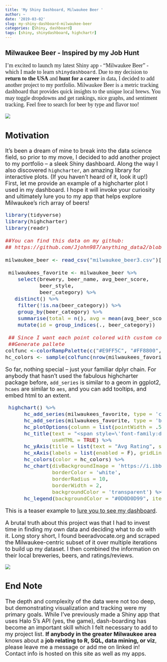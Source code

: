 ```yaml
---
title: 'My Shiny Dashboard, Milwaukee Beer '
author: ~
date: '2019-03-02'
slug: my-shiny-dashboard-milwaukee-beer
categories: [Shiny, dashboard]
tags: [shiny, shinydashboard, highchartr]
---
```

## Milwaukee Beer - Inspired by my Job Hunt ##
<font size = 4> <font face = bold>
I'm excited to launch my latest Shiny app - "Milwaukee Beer" - which I made to learn `shinydashboard`. Due to my decision to **return to the USA** and **hunt for a career** in data, I decided to add another project to my portfolio. Milwaukee Beer is a metric tracking dashboard that provides quick insights to the unique local brews. You may toggle dropdowns and get rankings, nice graphs, and sentiment tracking. Feel free to search for beer by type and flavor too! </font>

<a href = https://jjohn9000.shinyapps.io/Milwaukee_Beer_App/'> ![](/post/2019-03-02-my-shiny-dashboard-milwaukee-beer_files/Milwaukeebeer-screen1.png)</a>

## Motivation ##
<font size = 4>
It's been a dream of mine to break into the data science field, so prior to my move, I decided to add another project to my portfolio -- a sleek Shiny dashboard. Along the way I also discovered `highcharter`, an amazing library for interactive plots. (If you haven't heard of it, look it up!) First, let me provide an example of a highcharter plot I used in my dashboard. I hope it will invoke your curiosity and ultimately lure you to my app that helps explore Milwaukee's rich array of beers! </font>

``` r
library(tidyverse)
library(highcharter)
library(readr)

##You can find this data on my github:
## https://github.com/Jjohn987/anything_data2/blob/master/static/milwaukee_beer3.csv

milwaukee_beer <- read_csv("milwaukee_beer3.csv")[-1] 
   
 milwaukees_favorite <- milwaukee_beer %>%
    select(brewery, beer_name, avg_beer_score,
           beer_style,
           beer_category) %>%
   distinct() %>%
    filter(!is.na(beer_category)) %>%
    group_by(beer_category) %>%
    summarise(total = n(), avg = mean(avg_beer_score)) %>%
    mutate(id = group_indices(., beer_category))
      
 ## Since I want each point colored with custom colors, I need to provide a matching vector of colors.      
 ##Generate pallete
colfunc <-colorRampPalette(c("#E9FF5C", "#FF8800", "#FF2B00"))
hc_colors <- sample(colfunc(nrow(milwaukees_favorite)))
```
<font size = 4>
So far, nothing special -- just your familiar dplyr chain.
For anybody that hasn't used the fabulous highcharter package before, `add_series` is similar to a geom in ggplot2, `hcaes` are similar to `aes`, and you can add tooltips, and embed html to an extent. </font>

```r

 highchart() %>%  
      hc_add_series(milwaukees_favorite, type = 'column', hcaes(x = id, y = avg), tooltip = list(pointFormat = "{point.beer_category}: {point.avg}"), showInLegend = F) %>%
      hc_add_series(milwaukees_favorite, type = 'bubble', hcaes(x = id, y = avg, size = total, group = beer_category), tooltip = list(pointFormat = "{point.beer_category}: {point.total}"), marker = list(fillOpacity=1), minSize = 20, maxSize = 80) %>%
      hc_plotOptions(column = list(pointWidth = .5, pointPlacement = "on")) %>%
      hc_title(text = "<span style=\'font-family:docktrin;font-size:40px;\'>Milwaukee's Most Common <span style=\'font-size:50px;color:white;'> Brewing Styles</span>",
               useHTML = TRUE) %>%
      hc_yAxis(title = list(text = "Avg Rating", style = list(color = "white", fontSize = 22)), labels = list(style = list(color = "white", fontSize = 15)), tickColor = "white", gridLineColor = "transparent") %>%
      hc_xAxis(labels = list(enabled = F), gridLineColor = "transparent") %>%
      hc_colors(color = hc_colors) %>%
      hc_chart(divBackgroundImage = 'https://i.ibb.co/S0hr0Vd/milwaukee.png',
               borderColor = 'white',
               borderRadius = 10,
               borderWidth = 2,
               backgroundColor = 'transparent') %>%
      hc_legend(backgroundColor = "#0D0D0D99", itemStyle = list(color = "#C9C9C9"), itemHoverStyle = list(color = "yellow"))

```

This is a teaser example to [lure you to see my dashboard]('https://jjohn9000.shinyapps.io/Milwaukee_Beer_App/').  

<font size = 4>A brutal truth about this project was that I had to invest time in finding my own data and deciding what to do with it. Long story short, I found beeradvocate.org and scraped the Milwaukee-centric subset of it over multiple iterations to build up my dataset. I then combined the information on their local breweries, beers, and ratings/reviews.</font>

<a href = https://jjohn9000.shinyapps.io/Milwaukee_Beer_App/'>![](/post/2019-03-02-my-shiny-dashboard-milwaukee-beer_files/milwaukeebeer_sentiment.png)</a>

    
## End Note ##

<font size = 4>The depth and complexity of the data were not too deep, but demonstrating visualization and tracking were my primary goals. While I've previously made a Shiny app that uses Halo 5's API (yes, the game), dash-boarding has become an important skill which I felt necessary to add to my project list. **If anybody in the greater Milwaukee area** knows about a **job relating to R, SQL, data mining, or viz**, please leave me a message or add me on linked in! Contact info is hosted on this site as well as my apps.

</font>




